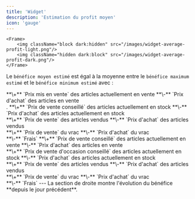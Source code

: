 ```yaml
---
title: 'Widget'
description: 'Estimation du profit moyen'
icon: 'gauge'
---
```

    <Frame>
        <img className="block dark:hidden" src="/images/widget-average-profit-light.png"/>
        <img className="hidden dark:block" src="/images/widget-average-profit-dark.png"/>
    </Frame>

Le `bénéfice moyen estimé` est égal à la moyenne entre le `bénéfice maximum estimé` et le `bénéfice minimum estimé` avec :

<AccordionGroup>
  <Accordion title="profit estimé maximum" icon="gauge-max">
**\+** `Prix mis en vente` des articles actuellement en vente **\-** `Prix d'achat` des articles en vente<br />.
**\+** `Prix de vente conseillé` des articles actuellement en stock **\-** `Prix d'achat` des articles actuellement en stock<br />
**\+** `Prix de vente` des articles vendus **\-** `Prix d'achat` des articles vendus<br />
**\+** `Prix de vente` du vrac **\-** `Prix d'achat` du vrac<br />
**\-** `Frais`
  </Accordion>

  <Accordion title="profit minimum estimé" icon="gauge-min">
**\+** `Prix de vente conseillé` des articles actuellement en vente **\-** `Prix d'achat` des articles en vente<br />
**\+** `Prix de vente d'occasion conseillé` des articles actuellement en stock **\-** `Prix d'achat` des articles actuellement en stock<br />
**\+** `Prix de vente` des articles vendus **\-** `Prix d'achat` des articles vendus<br />
**\+** `Prix de vente` du vrac **\-** `Prix d'achat` du vrac<br />
**\-** `Frais`
  </Accordion>
</AccordionGroup>
---
La section de droite montre l'évolution du bénéfice **depuis le jour précédent**.
